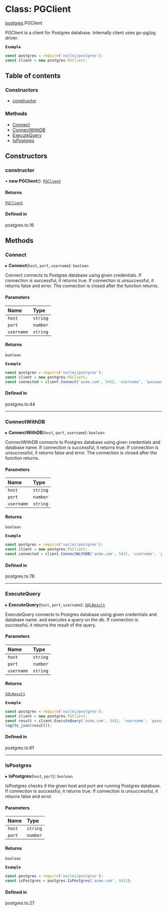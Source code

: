 # Class: PGClient

[postgres](/templates/protocols/javascript/modules/postgres).PGClient

PGClient is a client for Postgres database.
Internally client uses go-pg/pg driver.

**`Example`**

```javascript
const postgres = require('nuclei/postgres');
const client = new postgres.PGClient;
```

## Table of contents

### Constructors

- [constructor](/templates/protocols/javascript/modules/postgres.PGClient#constructor)

### Methods

- [Connect](/templates/protocols/javascript/modules/postgres.PGClient#connect)
- [ConnectWithDB](/templates/protocols/javascript/modules/postgres.PGClient#connectwithdb)
- [ExecuteQuery](/templates/protocols/javascript/modules/postgres.PGClient#executequery)
- [IsPostgres](/templates/protocols/javascript/modules/postgres.PGClient#ispostgres)

## Constructors

### constructor

• **new PGClient**(): [`PGClient`](/templates/protocols/javascript/modules/postgres.PGClient)

#### Returns

[`PGClient`](/templates/protocols/javascript/modules/postgres.PGClient)

#### Defined in

postgres.ts:16

## Methods

### Connect

▸ **Connect**(`host`, `port`, `username`): `boolean`

Connect connects to Postgres database using given credentials.
If connection is successful, it returns true.
If connection is unsuccessful, it returns false and error.
The connection is closed after the function returns.

#### Parameters

| Name | Type |
| :------ | :------ |
| `host` | `string` |
| `port` | `number` |
| `username` | `string` |

#### Returns

`boolean`

**`Example`**

```javascript
const postgres = require('nuclei/postgres');
const client = new postgres.PGClient;
const connected = client.Connect('acme.com', 5432, 'username', 'password');
```

#### Defined in

postgres.ts:44

___

### ConnectWithDB

▸ **ConnectWithDB**(`host`, `port`, `username`): `boolean`

ConnectWithDB connects to Postgres database using given credentials and database name.
If connection is successful, it returns true.
If connection is unsuccessful, it returns false and error.
The connection is closed after the function returns.

#### Parameters

| Name | Type |
| :------ | :------ |
| `host` | `string` |
| `port` | `number` |
| `username` | `string` |

#### Returns

`boolean`

**`Example`**

```javascript
const postgres = require('nuclei/postgres');
const client = new postgres.PGClient;
const connected = client.ConnectWithDB('acme.com', 5432, 'username', 'password', 'dbname');
```

#### Defined in

postgres.ts:78

___

### ExecuteQuery

▸ **ExecuteQuery**(`host`, `port`, `username`): [`SQLResult`](/templates/protocols/javascript/modules/postgres.SQLResult)

ExecuteQuery connects to Postgres database using given credentials and database name.
and executes a query on the db.
If connection is successful, it returns the result of the query.

#### Parameters

| Name | Type |
| :------ | :------ |
| `host` | `string` |
| `port` | `number` |
| `username` | `string` |

#### Returns

[`SQLResult`](/templates/protocols/javascript/modules/postgres.SQLResult)

**`Example`**

```javascript
const postgres = require('nuclei/postgres');
const client = new postgres.PGClient;
const result = client.ExecuteQuery('acme.com', 5432, 'username', 'password', 'dbname', 'select * from users');
log(to_json(result));
```

#### Defined in

postgres.ts:61

___

### IsPostgres

▸ **IsPostgres**(`host`, `port`): `boolean`

IsPostgres checks if the given host and port are running Postgres database.
If connection is successful, it returns true.
If connection is unsuccessful, it returns false and error.

#### Parameters

| Name | Type |
| :------ | :------ |
| `host` | `string` |
| `port` | `number` |

#### Returns

`boolean`

**`Example`**

```javascript
const postgres = require('nuclei/postgres');
const isPostgres = postgres.IsPostgres('acme.com', 5432);
```

#### Defined in

postgres.ts:27
